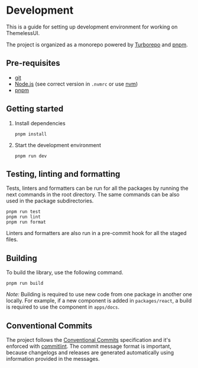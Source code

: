 # Development

This is a guide for setting up development environment for working on ThemelessUI.

The project is organized as a monorepo powered by [Turborepo](https://turbo.build/repo) and [pnpm](https://pnpm.io).

## Pre-requisites

- [git](https://git-scm.com)
- [Node.js](https://nodejs.org) (see correct version in `.nvmrc` or use [nvm](https://github.com/nvm-sh/nvm))
- [pnpm](https://pnpm.io)

## Getting started

1. Install dependencies

   ```console
   pnpm install
   ```

2. Start the development environment

   ```console
   pnpm run dev
   ```

## Testing, linting and formatting

Tests, linters and formatters can be run for all the packages by running the next commands in the root directory. The same commands can be also used in the package subdirectories.

```console
pnpm run test
pnpm run lint
pnpm run format
```

Linters and formatters are also run in a pre-commit hook for all the staged files.

## Building

To build the library, use the following command.

```console
pnpm run build
```

_Note:_ Building is required to use new code from one package in another one locally. For example, if a new component is added in `packages/react`, a build is required to use the component in `apps/docs`.

## Conventional Commits

The project follows the [Conventional Commits](https://www.conventionalcommits.org) specification and it's enforced with [commitlint](https://commitlint.js.org). The commit message format is important, because changelogs and releases are generated automatically using information provided in the messages.

